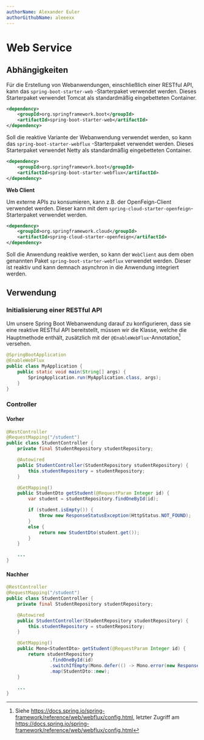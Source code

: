 ```yaml
---
authorName: Alexander Euler
authorGithubName: aleeexx
---
```


# Web Service

## Abhängigkeiten

Für die Erstellung von Webanwendungen, einschließlich einer RESTful API, kann das `spring-boot-starter-web`
-Starterpaket verwendet werden. Dieses Starterpaket verwendet Tomcat als standardmäßig eingebetteten Container.

```xml
<dependency>
    <groupId>org.springframework.boot</groupId>
    <artifactId>spring-boot-starter-web</artifactId>
</dependency>
```

Soll die reaktive Variante der Webanwendung verwendet werden, so kann das `spring-boot-starter-webflux`
-Starterpaket verwendet werden. Dieses Starterpaket verwendet Netty als standardmäßig eingebetteten Container.

```xml
<dependency>
    <groupId>org.springframework.boot</groupId>
    <artifactId>spring-boot-starter-webflux</artifactId>
</dependency>
```

**Web Client**

Um externe APIs zu konsumieren, kann z.B. der OpenFeign-Client verwendet werden. Dieser kann
mit dem `spring-cloud-starter-openfeign`-Starterpaket verwendet werden.

```xml
<dependency>
    <groupId>org.springframework.cloud</groupId>
    <artifactId>spring-cloud-starter-openfeign</artifactId>
</dependency>
```

Soll die Anwendung reaktive werden, so kann der `WebClient` aus dem oben genannten Paket
`spring-boot-starter-webflux` verwendet werden. Dieser ist reaktiv und kann demnach asynchron
in die Anwendung integriert werden.

## Verwendung

### Initialisierung einer RESTful API

Um unsere Spring Boot Webanwendung darauf zu konfigurieren, dass sie eine reaktive RESTful API bereitstellt,
müssen wir die Klasse, welche die Hauptmethode enthält, zusätzlich mit der `@EnableWebFlux`-Annotation[^1] versehen.

```java
@SpringBootApplication
@EnableWebFlux
public class MyApplication {
    public static void main(String[] args) {
        SpringApplication.run(MyApplication.class, args);
    }
}
```

### Controller

#### Vorher

```java
@RestController
@RequestMapping("/student")
public class StudentController {
    private final StudentRepository studentRepository;

    @Autowired
    public StudentController(StudentRepository studentRepository) {
        this.studentRepository = studentRepository;
    }

    @GetMapping()
    public StudentDto getStudent(@RequestParam Integer id) {
        var student = studentRepository.findOneById(id);

        if (student.isEmpty()) {
            throw new ResponseStatusException(HttpStatus.NOT_FOUND);
        }
        else {
            return new StudentDto(student.get());
        }
    }

    ...
}

```

#### Nachher

```java
@RestController
@RequestMapping("/student")
public class StudentController {
    private final StudentRepository studentRepository;

    @Autowired
    public StudentController(StudentRepository studentRepository) {
        this.studentRepository = studentRepository;
    }

    @GetMapping()
    public Mono<StudentDto> getStudent(@RequestParam Integer id) {
        return studentRepository
                .findOneById(id)
                .switchIfEmpty(Mono.defer(() -> Mono.error(new ResponseStatusException(HttpStatus.NOT_FOUND))))
                .map(StudentDto::new);
    }

    ...
}
```

[^1]:
    Siehe https://docs.spring.io/spring-framework/reference/web/webflux/config.html,
    letzter Zugriff am https://docs.spring.io/spring-framework/reference/web/webflux/config.html
